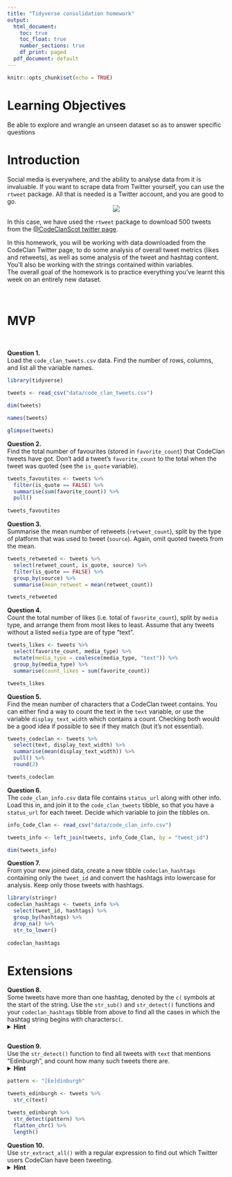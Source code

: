 ```yaml
---
title: "Tidyverse consolidation homework"
output:
  html_document:
    toc: true
    toc_float: true
    number_sections: true
    df_print: paged
  pdf_document: default
---
```


```r
knitr::opts_chunk$set(echo = TRUE)
```


# Learning Objectives 

Be able to explore and wrangle an unseen dataset so as to answer specific questions

# Introduction

Social media is everywhere, and the ability to analyse data from it is invaluable. If you want to scrape data from Twitter yourself, you can use the `rtweet` package. All that is needed is a Twitter account, and you are good to go. 
<center>
![](http://www.storybench.org/wp-content/uploads/2018/11/rtweet-730x461.png)
</center>

In this case, we have used the `rtweet` package to download 500 tweets from the [@CodeClanScot twitter page](https://twitter.com/CodeClanScot). 
  
In this homework, you will be working with data downloaded from the CodeClan Twitter page, to do some analysis of overall tweet metrics (likes and retweets), as well as some analysis of the tweet and hashtag content. You'll also be working with the strings contained within variables. 
<br>
The overall goal of the homework is to practice everything you've learnt this week on an entirely new dataset. 
<br>

<br>

# MVP 

<br>

**Question 1.**  
Load the `code_clan_tweets.csv` data. Find the number of rows, columns, and list all the variable names. 
```r
library(tidyverse)
```

```r
tweets <- read_csv("data/code_clan_tweets.csv") 

dim(tweets)

names(tweets)

glimpse(tweets)
```

**Question 2.**  
Find the total number of favourites (stored in `favorite_count`) that CodeClan tweets have got. Don't add a tweet's `favorite_count` to the total when the tweet was quoted (see the `is_quote` variable). 
```r
tweets_favoutites <- tweets %>% 
  filter(is_quote == FALSE) %>% 
  summarise(sum(favorite_count)) %>% 
  pull()
  
tweets_favoutites
```


**Question 3.**  
Summarise the mean number of retweets (`retweet_count`), split by the type of platform that was used to tweet (`source`). Again, omit quoted tweets from the mean.
```r
tweets_retweeted <- tweets %>% 
  select(retweet_count, is_quote, source) %>% 
  filter(is_quote == FALSE) %>% 
  group_by(source) %>% 
  summarise(mean_retweet = mean(retweet_count))

tweets_retweeted
```


**Question 4.**  
Count the total number of likes (i.e. total of `favorite_count`), split by `media` type, and arrange them from most likes to least. Assume that any tweets without a listed `media` type are of type "text".  
```r
tweets_likes <- tweets %>% 
  select(favorite_count, media_type) %>% 
  mutate(media_type = coalesce(media_type, "text")) %>% 
  group_by(media_type) %>% 
  summarise(count_likes = sum(favorite_count))

tweets_likes
```

**Question 5.**  
Find the mean number of characters that a CodeClan tweet contains.  You can either find a way to count the text in the `text` variable, or use the variable `display_text_width` which contains a count. Checking both would be a good idea if possible to see if they match (but it's not essential).  
```r
tweets_codeclan <- tweets %>%
  select(text, display_text_width) %>% 
  summarise(mean(display_text_width)) %>% 
  pull() %>% 
  round(2)

tweets_codeclan
```
**Question 6.**  
The `code_clan_info.csv` data file contains `status_url` along with other info. Load this in, and join it to the `code_clan_tweets` tibble, so that you have a `status_url` for each tweet. Decide which variable to join the tibbles on.  
```r
info_Code_Clan <- read_csv("data/code_clan_info.csv")
```
```r
tweets_info <- left_join(tweets, info_Code_Clan, by = "tweet_id")
```
```r
dim(tweets_info)
```

**Question 7.**  
From your new joined data, create a new tibble `codeclan_hashtags` containing only the `tweet_id` and convert the hashtags into lowercase for analysis. Keep only those tweets with hashtags.
```r
library(stringr)
codeclan_hashtags <- tweets_info %>% 
  select(tweet_id, hashtags) %>% 
  group_by(hashtags) %>% 
  drop_na() %>% 
  str_to_lower() 
  
codeclan_hashtags
```



# Extensions
**Question 8.**  
Some tweets have more than one hashtag, denoted by the `c(` symbols at the start of the string. Use the `str_sub()` and `str_detect()` functions and your `codeclan_hashtags` tibble from above to find all the cases in which the hashtag string begins with characters`c(`.
<details>
<summary>**Hint**</summary>
Try a regex pattern `"c\\("`. The double backslash is necessary in R to mark a backslash as itself being escaped. 
</details>
```r

```



**Question 9.**  
Use the `str_detect()` function to find all tweets with `text` that mentions "Edinburgh", and count how many such tweets there are. 
<details>
<summary>**Hint**</summary>
You may need to make sure your tweets are all the same case before searching.
</details>
```r
pattern <- "[Ee]dinburgh"

tweets_edinburgh <- tweets %>% 
  str_c(text)

tweets_edinburgh %>%  
  str_detect(pattern) %>%
  flatten_chr() %>% 
  length()
```



**Question 10.**  
Use `str_extract_all()` with a regular expression to find out which Twitter users CodeClan have been tweeting. 
<details>
<summary>**Hint**</summary>
Think about all the different characters which could be in a Twitter username, do a bit of online research
</details>

